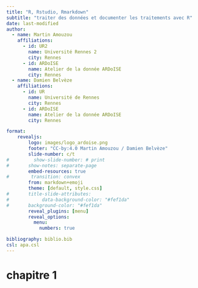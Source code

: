 ```yaml
---
title: "R, Rstudio, Rmarkdown"
subtitle: "traiter des données et documenter les traitements avec R"
date: last-modified
author:
  - name: Martin Amouzou
    affiliations:
      - id: UR2
        name: Université Rennes 2
        city: Rennes
      - id: ARDoISE
        name: Atelier de la donnée ARDoISE
        city: Rennes
  - name: Damien Belvèze
    affiliations:
      - id: UR
        name: Université de Rennes
        city: Rennes
      - id: ARDoISE
        name: Atelier de la donnée ARDoISE
        city: Rennes

format: 
    revealjs:
        logo: images/logo_ardoise.png
        footer: "CC-by:4.0 Martin Amouzou / Damien Belvèze"
        slide-number: c/t
#         show-slide-number: # print
#       show-notes: separate-page
        embed-resources: true
#        transition: convex
        from: markdown+emoji
        theme: [default, style.css]
#       title-slide-attributes: 
#            data-background-color: "#fef1da"
#       background-color: "#fef1da"
        reveal_plugins: [menu]
        reveal_options: 
          menu: 
            numbers: true

bibliography: biblio.bib
csl: apa.csl
---
```



# chapitre 1